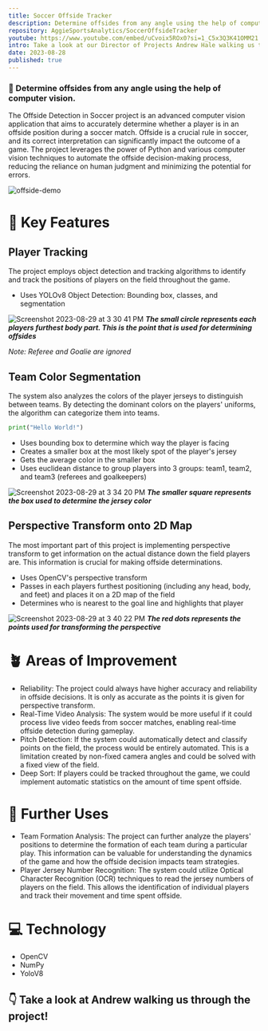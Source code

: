 ```yaml
---
title: Soccer Offside Tracker
description: Determine offsides from any angle using the help of computer vision.
repository: AggieSportsAnalytics/SoccerOffsideTracker
youtube: https://www.youtube.com/embed/uCvoix5ROx0?si=1_C5x3Q3K41OMM21
intro: Take a look at our Director of Projects Andrew Hale walking us through this project!
date: 2023-08-28
published: true
---
```




### 🏁 Determine offsides from any angle using the help of computer vision.

The Offside Detection in Soccer project is an advanced computer vision application that aims to accurately determine whether a player is in an offside position during a soccer match. Offside is a crucial rule in soccer, and its correct interpretation can significantly impact the outcome of a game. The project leverages the power of Python and various computer vision techniques to automate the offside decision-making process, reducing the reliance on human judgment and minimizing the potential for errors.

![offside-demo](https://github.com/SACUCD/SoccerOffsideTracker/assets/54915593/18c97138-297c-4acf-98be-8371ec965156)

# 🔑 Key Features
## Player Tracking
The project employs object detection and tracking algorithms to identify and track the positions of players on the field throughout the game.
- Uses YOLOv8 Object Detection: Bounding box, classes, and segmentation

![Screenshot 2023-08-29 at 3 30 41 PM](https://github.com/SACUCD/SoccerOffsideTracker/assets/54915593/6a5fa29a-cd3d-4efa-b6dc-80440241b970)
***The small circle represents each players furthest body part. This is the point that is used for determining offsides***

*Note: Referee and Goalie are ignored*

## Team Color Segmentation
The system also analyzes the colors of the player jerseys to distinguish between teams. By detecting the dominant colors on the players' uniforms, the algorithm can categorize them into teams.
```py
print("Hello World!")
```
- Uses bounding box to determine which way the player is facing
- Creates a smaller box at the most likely spot of the player's jersey
- Gets the average color in the smaller box
- Uses euclidean distance to group players into 3 groups: team1, team2, and team3 (referees and goalkeepers)

![Screenshot 2023-08-29 at 3 34 20 PM](https://github.com/SACUCD/SoccerOffsideTracker/assets/54915593/997e5746-d37a-40d5-bad7-ed487c5488ac)
***The smaller square represents the box used to determine the jersey color***

## Perspective Transform onto 2D Map
The most important part of this project is implementing perspective transform to get information on the actual distance down the field players are. This information is crucial for making offside determinations.

- Uses OpenCV's perspective transform
- Passes in each players furthest positioning (including any head, body, and feet) and places it on a 2D map of the field
- Determines who is nearest to the goal line and highlights that player

![Screenshot 2023-08-29 at 3 40 22 PM](https://github.com/SACUCD/SoccerOffsideTracker/assets/54915593/8b7bf324-b535-41a2-838f-3d49c8eca171)
***The red dots represents the points used for transforming the perspective***

# 🪴 Areas of Improvement
- Reliability: The project could always have higher accuracy and reliability in offside decisions. It is only as accurate as the points it is given for perspective transform.
- Real-Time Video Analysis: The system would be more useful if it could process live video feeds from soccer matches, enabling real-time offside detection during gameplay.
- Pitch Detection: If the system could automatically detect and classify points on the field, the process would be entirely automated. This is a limitation created by non-fixed camera angles and could be solved with a fixed view of the field.
- Deep Sort: If players could be tracked throughout the game, we could implement automatic statistics on the amount of time spent offside.

# 🚀 Further Uses
- Team Formation Analysis: The project can further analyze the players' positions to determine the formation of each team during a particular play. This information can be valuable for understanding the dynamics of the game and how the offside decision impacts team strategies.
- Player Jersey Number Recognition: The system could utilize Optical Character Recognition (OCR) techniques to read the jersey numbers of players on the field. This allows the identification of individual players and track their movement and time spent offside.

# 💻  Technology
- OpenCV
- NumPy
- YoloV8

## 👇 Take a look at Andrew walking us through the project!